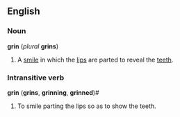 ==English==
===Noun===
'''grin''' (''plural'' '''grins''')

#A [[smile]] in which the [[lip]]s are parted to reveal the [[teeth]].

===Intransitive verb===
'''grin''' ('''grins''', '''grinning''', '''grinned''')#

#To smile parting the lips so as to show the teeth.